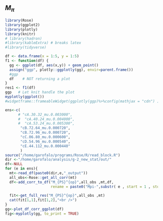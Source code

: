 ## $M_\pi$ {#Mpi}

```r
library(Rose)
library(ggplot2)
library(plotly)
library(knitr)
# library(hadron)
#library(kableExtra) # breaks latex
#library(tidyverse)

df <- data.frame(x = 1:5, y = 1:5)
f1 <- function(df) {
  gg <- ggplot(df, aes(x,y)) + geom_point()
  assign("ggp", plotly::ggplotly(gg), envir=parent.frame())
  #ggp
  df    # NOT returning a plot
}
res1 <- f1(df)
ggp   # Let knit handle the plot
myplotly(ggplot())
#widgetframe::frameableWidget(ggplotly(ggp)%>%config(mathjax = "cdn") )
```


```r
ens<-c(
      # "cA.30.32_mu.0.003000",
      #  "cA.40.24_mu.0.004000",
      #  "cA.53.24_mu.0.005300",
       "cB.72.64_mu.0.000720",
       "cB.72.96_mu.0.000720",
       "cC.06.80_mu.0.000600",
       "cD.54.96_mu.0.000540",
       "cE.44.112_mu.0.000440"
       )
source("/home/garofalo/programs/Rose/R/read_block.R")
dir <-"/home/garofalo/analysis/g-2_new_stat/out/"
df<-NULL
for (e in ens){
  mt<-read_df(paste0(dir,e,"_output"))
  all_obs<-Rose::get_all_corr(mt)
  df<-add_corr_to_df("M_{PS}^{op}",all_obs ,mt,df, 
                     rename = paste0("Mpi-",substr( e , start = 1 , stop = 8 )))
  
  fit<-get_full_res("M_{PS}^{op}",all_obs ,mt)
  cat(fit[1,1],fit[1,2],"<br />")
}
gg<-plot_df_corr_ggplot(df)
fig<-myplotly(gg, to_print = TRUE)
```
